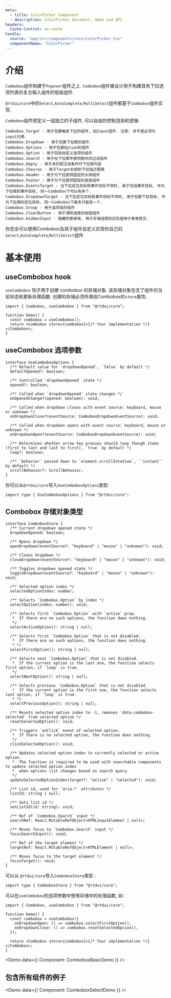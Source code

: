 ```yaml
---
meta:
  - title: ColorPicker Component
  - description: ColorPicker document, demo and API
headers:
  Cache-Control: no-cache
handle:
  source: "app/src/components/core/ColorPicker.tsx"
  componentName: "ColorPicker"
---
```



# 介绍

`Combobox`组件构建于`Popover`组件之上. `Combobox`组件被设计用于构建具有下拉选项列表的复合输入组件的低级组件.

`@rtdui/core`中的`Select`,`AutoComplete`,`MultiSelect`组件都基于`Combobox`组件实现.

`Combobox`组件预定义一组独立的子组件, 可以自由的控制渲染和逻辑:

```
Combobox.Target - 用于包裹触发下拉的组件, 如Input组件. 注意: 并不是必须为input元素.
Combobox.Dropdown - 用于包裹下拉框的组件.
Combobox.Options - 用于包裹Option的组件
Combobox.Option - 用于包括自定义选项的组件
Combobox.Search - 用于在下拉框中提供额外的过滤组件
Combobox.Empty - 用于未匹配过滤条件时下拉框内容
Combobox.Chevron - 用于Target右侧的下拉指示图表
Combobox.Header - 用于为下拉提供固定的头部组件
Combobox.Footer - 用于为下拉提供固定的底部组件
Combobox.EventsTarget - 当下拉定位目标和事件目标不同时, 用于包括事件目标, 作为下拉框的事件目标, 同一Combobox下可以有多个.
Combobox.DropdownTarget - 当下拉定位目标和事件目标不同时, 用于包裹下拉目标, 作为下拉框的定位目标, 同一Combobox下最多只能有一个.
Combobox.Group - 用于选项组的组件
Combobox.ClearButton - 用于清除选择的按钮组件
Combobox.HiddenInput - 隐藏的表单域, 用于存储选择的实际值用于表单提交.
```

你完全可以使用Combobox及其子组件自定义实现你自己的`Select`,`AutoComplete`,`MultiSelect`组件

# 基本使用

## useCombobox hook

`useCombobox` 钩子用于创建 combobox 的存储对象. 该存储对象包含了组件的当前状态和更新处理函数. 创建的存储必须传递给Combobox的`store`属性:

```tsx
import { Combobox, useCombobox } from "@rtdui/core";

function Demo() {
  const combobox = useCombobox();
  return <Combobox store={combobox}>{/* Your implementation */}</Combobox>;
}
```

## useCombobox 选项参数

```tsx
interface UseComboboxOptions {
  /** Default value for `dropdownOpened`, `false` by default */
  defaultOpened?: boolean;

  /** Controlled `dropdownOpened` state */
  opened?: boolean;

  /** Called when `dropdownOpened` state changes */
  onOpenedChange?(opened: boolean): void;

  /** Called when dropdown closes with event source: keyboard, mouse or unknown */
  onDropdownClose?(eventSource: ComboboxDropdownEventSource): void;

  /** Called when dropdown opens with event source: keyboard, mouse or unknown */
  onDropdownOpen?(eventSource: ComboboxDropdownEventSource): void;

  /** Determines whether arrow key presses should loop though items (first to last and last to first), `true` by default */
  loop?: boolean;

  /** `behavior` passed down to `element.scrollIntoView`, `'instant'` by default */
  scrollBehavior?: ScrollBehavior;
}
```

你可以从`@rtdui/core`导入`UseComboboxOptions`类型:

```tsx
import type { UseComboboxOptions } from "@rtdui/core";
```

## Combobox 存储对象类型

```tsx
interface ComboboxStore {
  /** Current dropdown opened state */
  dropdownOpened: boolean;

  /** Opens dropdown */
  openDropdown(eventSource?: "keyboard" | "mouse" | "unknown"): void;

  /** Closes dropdown */
  closeDropdown(eventSource?: "keyboard" | "mouse" | "unknown"): void;

  /** Toggles dropdown opened state */
  toggleDropdown(eventSource?: "keyboard" | "mouse" | "unknown"): void;

  /** Selected option index */
  selectedOptionIndex: number;

  /** Selects `Combobox.Option` by index */
  selectOption(index: number): void;

  /** Selects first `Combobox.Option` with `active` prop.
   *  If there are no such options, the function does nothing.
   */
  selectActiveOption(): string | null;

  /** Selects first `Combobox.Option` that is not disabled.
   *  If there are no such options, the function does nothing.
   * */
  selectFirstOption(): string | null;

  /** Selects next `Combobox.Option` that is not disabled.
   *  If the current option is the last one, the function selects first option, if `loop` is true.
   */
  selectNextOption(): string | null;

  /** Selects previous `Combobox.Option` that is not disabled.
   *  If the current option is the first one, the function selects last option, if `loop` is true.
   * */
  selectPreviousOption(): string | null;

  /** Resets selected option index to -1, removes `data-combobox-selected` from selected option */
  resetSelectedOption(): void;

  /** Triggers `onClick` event of selected option.
   *  If there is no selected option, the function does nothing.
   */
  clickSelectedOption(): void;

  /** Updates selected option index to currently selected or active option.
   *  The function is required to be used with searchable components to update selected option index
   *  when options list changes based on search query.
   */
  updateSelectedOptionIndex(target?: "active" | "selected"): void;

  /** List id, used for `aria-*` attributes */
  listId: string | null;

  /** Sets list id */
  setListId(id: string): void;

  /** Ref of `Combobox.Search` input */
  searchRef: React.MutableRefObject<HTMLInputElement | null>;

  /** Moves focus to `Combobox.Search` input */
  focusSearchInput(): void;

  /** Ref of the target element */
  targetRef: React.MutableRefObject<HTMLElement | null>;

  /** Moves focus to the target element */
  focusTarget(): void;
}
```

可以从 `@rtdui/core`导入`ComboboxStore`类型 :

```tsx
import type { ComboboxStore } from "@rtdui/core";
```

可以在`useCombobox`的选项参数中使用存储中的处理函数, 如:

```tsx
import { Combobox, useCombobox } from "@rtdui/core";

function Demo() {
  const combobox = useCombobox({
    onDropdownOpen: () => combobox.selectFirstOption(),
    onDropdownClose: () => combobox.resetSelectedOption(),
  });

  return <Combobox store={combobox}>{/* Your implementation */}</Combobox>;
}
```

<Demo data={{ Component: ComboboxBasicDemo }} />

## 包含所有组件的例子

<Demo data={{ Component: ComboboxSelectDemo }} />
